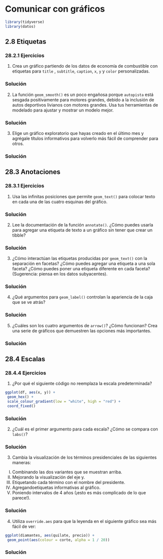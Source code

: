 # Comunicar con gráficos

```r
library(tidyverse)
library(datos)
```

## 2.8 Etiquetas{-#etiquetas}

### 28.2.1 Ejercicios{-#ejercicios-2821}

1. Crea un gráfico partiendo de los datos de economía de combustible con etiquetas para `title` , `subtitle`, `caption`, `x`, `y` y `color` personalizadas.

<div class="solucion">
<h3>Solución</h3>

</div>

2. La función `geom_smooth()` es un poco engañosa porque `autopista` está sesgada positivamente para motores grandes, debido a la inclusión de autos deportivos livianos con motores grandes. Usa tus herramientas de modelado para ajustar y mostrar un modelo mejor.

<div class="solucion">
<h3>Solución</h3>

</div>

3. Elige un gráfico exploratorio que hayas creado en el último mes y agrégale títulos informativos para volverlo más fácil de comprender para otros.

<div class="solucion">
<h3>Solución</h3>

</div>

## 28.3 Anotaciones{-#anotaciones}

### 28.3.1 Ejercicios{-#ejercicios-2831}

1. Usa las infinitas posiciones que permite `geom_text()` para colocar texto en cada una de las cuatro esquinas del gráfico.

<div class="solucion">
<h3>Solución</h3>

</div>

2. Lee la documentación de la función `annotate()`. ¿Cómo puedes usarla para agregar una etiqueta de texto a un gráfico sin tener que crear un tibble?

<div class="solucion">
<h3>Solución</h3>

</div>

3. ¿Cómo interactúan las etiquetas producidas por `geom_text()` con la separación en facetas? ¿Cómo puedes agregar una etiqueta a una sola faceta? ¿Cómo puedes poner una etiqueta diferente en cada faceta? (Sugerencia: piensa en los datos subyacentes).

<div class="solucion">
<h3>Solución</h3>

</div>

4. ¿Qué argumentos para `geom_label()` controlan la apariencia de la caja que se ve atrás?

<div class="solucion">
<h3>Solución</h3>

</div>

5. ¿Cuáles son los cuatro argumentos de `arrow()`? ¿Cómo funcionan? Crea una serie
 de gráficos que demuestren las opciones más importantes.

<div class="solucion">
<h3>Solución</h3>

</div>

## 28.4 Escalas{-#escalas}

### 28.4.4 Ejercicios{-#ejercicios-2844}

1. ¿Por qué el siguiente código no reemplaza la escala predeterminada?

 ```r
ggplot(df, aes(x, y)) +
  geom_hex() +
  scale_colour_gradient(low = "white", high = "red") +
  coord_fixed()
 ```
<div class="solucion">
<h3>Solución</h3>

</div>

2. ¿Cuál es el primer argumento para cada escala? ¿Cómo se compara con `labs()`?

<div class="solucion">
<h3>Solución</h3>

</div>

3. Cambia la visualización de los términos presidenciales de las siguientes maneras:

I.	Combinando las dos variantes que se muestran arriba.
II.	Mejorando la visualización del eje y.
III.	Etiquetando cada término con el nombre del presidente.
IV.	Agregandoetiquetas informativas al gráfico.
V.	Poniendo intervalos de 4 años (¡esto es más complicado de lo que parece!).

<div class="solucion">
<h3>Solución</h3>

</div>

4. Utiliza `override.aes` para que la leyenda en el siguiente gráfico sea más fácil de ver:

 ```r
ggplot(diamantes, aes(quilate, precio)) +
  geom_point(aes(colour = corte, alpha = 1 / 20))
 ```
<div class="solucion">
<h3>Solución</h3>

</div>